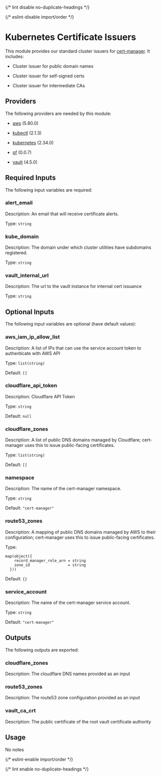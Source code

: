 
{/* lint disable no-duplicate-headings */}

{/* eslint-disable import/order */}

<ModuleHeader name="kube_cert_issuers" sourceHref="https://github.com/Panfactum/stack/tree/__PANFACTUM_VERSION_MAIN__/packages/infrastructure/kube_cert_issuers" status="" type="" />

# Kubernetes Certificate Issuers

This module provides our standard cluster issuers for [cert-manager](https://cert-manager.io/). It includes:

* Cluster issuer for public domain names

* Cluster issuer for self-signed certs

* Cluster issuer for intermediate CAs

## Providers

The following providers are needed by this module:

* [aws](https://registry.terraform.io/providers/hashicorp/aws/5.80.0/docs) (5.80.0)

* [kubectl](https://registry.terraform.io/providers/alekc/kubectl/2.1.3/docs) (2.1.3)

* [kubernetes](https://registry.terraform.io/providers/hashicorp/kubernetes/2.34.0/docs) (2.34.0)

* [pf](https://registry.terraform.io/providers/panfactum/pf/0.0.7/docs) (0.0.7)

* [vault](https://registry.terraform.io/providers/hashicorp/vault/4.5.0/docs) (4.5.0)

## Required Inputs

The following input variables are required:

### alert\_email

Description: An email that will receive certificate alerts.

Type: `string`

### kube\_domain

Description: The domain under which cluster utilities have subdomains registered.

Type: `string`

### vault\_internal\_url

Description: The url to the vault instance for internal cert issuance

Type: `string`

## Optional Inputs

The following input variables are optional (have default values):

### aws\_iam\_ip\_allow\_list

Description: A list of IPs that can use the service account token to authenticate with AWS API

Type: `list(string)`

Default: `[]`

### cloudflare\_api\_token

Description: Cloudflare API Token

Type: `string`

Default: `null`

### cloudflare\_zones

Description: A list of public DNS domains managed by Cloudflare; cert-manager uses this to issue public-facing certificates.

Type: `list(string)`

Default: `[]`

### namespace

Description: The name of the cert-manager namespace.

Type: `string`

Default: `"cert-manager"`

### route53\_zones

Description: A mapping of public DNS domains managed by AWS to their configuration; cert-manager uses this to issue public-facing certificates.

Type:

```hcl
map(object({
    record_manager_role_arn = string
    zone_id                 = string
  }))
```

Default: `{}`

### service\_account

Description: The name of the cert-manager service account.

Type: `string`

Default: `"cert-manager"`

## Outputs

The following outputs are exported:

### cloudflare\_zones

Description: The cloudflare DNS names provided as an input

### route53\_zones

Description: The route53 zone configuration provided as an input

### vault\_ca\_crt

Description: The public certificate of the root vault certificate authority

## Usage

No notes

{/* eslint-enable import/order */}

{/* lint enable no-duplicate-headings */}
